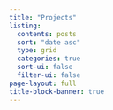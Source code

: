 ```yaml
---
title: "Projects"
listing:
  contents: posts
  sort: "date asc"
  type: grid
  categories: true
  sort-ui: false
  filter-ui: false
page-layout: full
title-block-banner: true
---
```


# 
